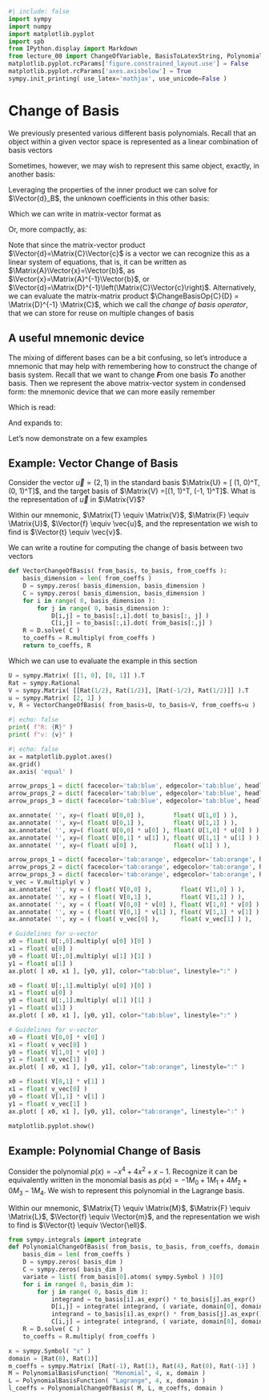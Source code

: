 ```python
#| include: false
import sympy
import numpy
import matplotlib.pyplot
import spb
from IPython.display import Markdown
from lecture_00 import ChangeOfVariable, BasisToLatexString, PolynomialBasisFunction, PlotPolynomialBasis
matplotlib.pyplot.rcParams['figure.constrained_layout.use'] = False
matplotlib.pyplot.rcParams['axes.axisbelow'] = True
sympy.init_printing( use_latex='mathjax', use_unicode=False )
```

# Change of Basis

We previously presented various different basis polynomials.
Recall that an object within a given vector space is represented as a linear combination of basis vectors

```{=latex}
\begin{equation}
    \Vector{u} = \sum_{A}^{n}{\Vector{c_A} \Matrix{N}_A} = \Vector{c}_1 \Matrix{N}_1 + \Vector{c}_2 \Matrix{N}_2 + \cdots + \Vector{c}_{n-1} \Matrix{N}_{n-1} + \Vector{c}_n \Matrix{N}_n
\end{equation}
```

Sometimes, however, we may wish to represent this same object, exactly, in another basis:

```{=latex}
\begin{equation}
    \Vector{u} = \Vector{v} = \sum_{B}^{n}{\Vector{d}_B \Matrix{M}_B} = \Vector{d}_1 \Matrix{M}_1 + \Vector{d}_2 \Matrix{M}_2 + \cdots + \Vector{d}_{n-1} \Matrix{M}_{n-1} + \Vector{d}_n \Matrix{M}_n
\end{equation}
```

Leveraging the properties of the inner product we can solve for $\Vector{d}_B$, the unknown coefficients in this other basis:

```{=latex}
\begin{align}
    \Inner{\Matrix{M}_A}{\Vector{v}} &= \Inner{\Matrix{M}_A}{\Vector{u}} \\
    %
    \Inner{\Matrix{M}_A}{\sum_{B}^{n}{\Vector{d}_B \Matrix{M}_B}} &= \Inner{\Matrix{M}_A}{\sum_{B}^{n}{\Vector{c}_B \Matrix{M}_B}} \\
    %
    \sum_{A,B}^{n}\Vector{d}_B\Inner{\Matrix{M}_A}{\Matrix{M}_B} &= \sum_{A,B}^{n}\Vector{c}_B\Inner{\Matrix{M}_A}{\Matrix{M}_B} \\
\end{align}
```

Which we can write in matrix-vector format as

```{=latex}
\begin{equation}
    \begin{bmatrix}
        \Inner{\Matrix{M}_1}{\Matrix{M}_1} & \cdots & \Inner{\Matrix{M}_1}{\Matrix{M}_n} \\
        \vdots & \ddots & \vdots \\
        \Inner{\Matrix{M}_n}{\Matrix{M}_1} & \cdots & \Inner{\Matrix{M}_m}{\Matrix{M}_n}
    \end{bmatrix}
    %
    \begin{bmatrix} \Vector{d}_1 \\ \vdots \\ \Vector{d}_n \end{bmatrix}
    =
    \begin{bmatrix}
        \Inner{\Matrix{M}_1}{\Matrix{N}_1} & \cdots & \Inner{\Matrix{M}_1}{\Matrix{N}_n} \\
        \vdots & \ddots & \vdots \\
        \Inner{\Matrix{M}_n}{\Matrix{N}_1} & \cdots & \Inner{\Matrix{M}_m}{\Matrix{N}_n}
    \end{bmatrix}
    %
    \begin{bmatrix} \Vector{c}_1 \\ \vdots \\ \Vector{c}_n \end{bmatrix}
\end{equation}
```

Or, more compactly, as:

```{=latex}
\begin{align}
    \Matrix{D}\Vector{d} &= \Matrix{C}\Vector{c} \\
    \Vector{d} &= \Matrix{D}^{-1}\Matrix{C}\Vector{c}
\end{align}
```

Note that since the matrix-vector product $\Vector{d}=\Matrix{C}\Vector{c}$ is a vector we can recognize this as a linear system of equations, that is, it can be written as $\Matrix{A}\Vector{x}=\Vector{b}$, as $\Vector{x}=\Matrix{A}^{-1}\Vector{b}$, or $\Vector{d}=\Matrix{D}^{-1}\left(\Matrix{C}\Vector{c}\right)$.
Alternatively, we can evaluate the matrix-matrix product $\ChangeBasisOp{C}{D} = \Matrix{D}^{-1} \Matrix{C}$, which we call the *change of basis operator*, that we can store for reuse on multiple changes of basis

```{=latex}
\begin{equation}
    \Vector{d} = \ChangeBasisOp{C}{D} \Vector{c}
\end{equation}
```

## A useful mnemonic device

The mixing of different bases can be a bit confusing, so let's introduce a mnemonic that may help with remembering how to construct the change of basis system.
Recall that we want to change ***F***rom one basis ***T***o another basis.
Then we represent the above matrix-vector system in condensed form: the mnemonic device that we can more easily remember

```{=latex}
\begin{equation}
    \Inner{\Matrix{T}}{\Matrix{T}} \Vector{t} = \Inner{\Matrix{T}}{\Matrix{F}} \Vector{f}
\end{equation}
```

Which is read: 
```{=latex}
\begin{equation*}
    \mathit{To \ \mbox{-} \ To \ \mbox{-} \ to, \ equals, \ To \ \mbox{-} \ From \ \mbox{-} \ from}
\end{equation*}
```

And expands to:

```{=latex}
\begin{equation}
    \begin{bmatrix}
        \Inner{\Matrix{T}_1}{\Matrix{T}_1} & \cdots & \Inner{\Matrix{T}_1}{\Matrix{T}_n} \\
        \vdots & \ddots & \vdots \\
        \Inner{\Matrix{T}_n}{\Matrix{T}_1} & \cdots & \Inner{\Matrix{T}_m}{\Matrix{T}_n}
    \end{bmatrix}
    %
    \begin{bmatrix} \Vector{t}_1 \\ \vdots \\ \Vector{t}_n \end{bmatrix}
    =
    \begin{bmatrix}
        \Inner{\Matrix{T}_1}{\Matrix{F}_1} & \cdots & \Inner{\Matrix{T}_1}{\Matrix{F}_n} \\
        \vdots & \ddots & \vdots \\
        \Inner{\Matrix{T}_n}{\Matrix{F}_1} & \cdots & \Inner{\Matrix{T}_m}{\Matrix{F}_n}
    \end{bmatrix}
    %
    \begin{bmatrix} \Vector{f}_1 \\ \vdots \\ \Vector{f}_n \end{bmatrix}
\end{equation}
```

Let's now demonstrate on a few examples

## Example: Vector Change of Basis
Consider the vector $\vec{u} = (2, 1)$ in the standard basis $\Matrix{U} = [ (1, 0)^T, (0, 1)^T]$, and the target basis of $\Matrix{V} =[(1, 1)^T, (-1, 1)^T]$.
What is the representation of $\vec{u}$ in $\Matrix{V}$?

Within our mnemonic, $\Matrix{T} \equiv \Matrix{V}$, $\Matrix{F} \equiv \Matrix{U}$, $\Vector{f} \equiv \vec{u}$, and the representation we wish to find is $\Vector{t} \equiv \vec{v}$.

```{=latex}
\begin{align}
    %%%%%%%%%%%%%
    %%% EQN 1 %%%
    %%%%%%%%%%%%%
    \Inner{\Matrix{V}}{\Matrix{V}} \vec{v} &= \Inner{\Matrix{V}}{\Matrix{U}} \vec{u} \\
    %%%%%%%%%%%%%
    %%% EQN 2 %%%
    %%%%%%%%%%%%%
    \begin{bmatrix}
        \Inner{\Matrix{V}_1}{\Matrix{V}_1} & \Inner{\Matrix{V}_1}{\Matrix{V}_2} \\
        \Inner{\Matrix{V}_2}{\Matrix{V}_1} & \Inner{\Matrix{V}_2}{\Matrix{V}_2}
    \end{bmatrix}
    %
    \begin{bmatrix} \Vector{v}_1 \\ \Vector{v}_2 \end{bmatrix}
    &=
    \begin{bmatrix}
        \Inner{\Matrix{V}_1}{\Matrix{U}_1} & \Inner{\Matrix{V}_1}{\Matrix{U}_2} \\
        \Inner{\Matrix{V}_2}{\Matrix{U}_1} & \Inner{\Matrix{V}_2}{\Matrix{U}_2}
    \end{bmatrix}
    %
    \begin{bmatrix} \Vector{u}_1 \\ \Vector{u}_2 \end{bmatrix} \\
    %%%%%%%%%%%%%
    %%% EQN 3 %%%
    %%%%%%%%%%%%%
    \begin{bmatrix}
        \Inner{\begin{pmatrix}  1 \\ 1 \end{pmatrix}}{\begin{pmatrix} 1 \\ 1 \end{pmatrix}} & \Inner{\begin{pmatrix}  1 \\ 1 \end{pmatrix}}{\begin{pmatrix} -1 \\ 1 \end{pmatrix}} \\
        \Inner{\begin{pmatrix} -1 \\ 1 \end{pmatrix}}{\begin{pmatrix} 1 \\ 1 \end{pmatrix}} & \Inner{\begin{pmatrix} -1 \\ 1 \end{pmatrix}}{\begin{pmatrix} -1 \\ 1 \end{pmatrix}}
    \end{bmatrix}
    %
    \begin{bmatrix} \Vector{v}_1 \\ \Vector{v}_2 \end{bmatrix}
    &=
    \begin{bmatrix}
        \Inner{\begin{pmatrix}  1 \\ 1 \end{pmatrix}}{\begin{pmatrix} 1 \\ 0 \end{pmatrix}} & \Inner{\begin{pmatrix}  1 \\ 1 \end{pmatrix}}{\begin{pmatrix} 0 \\ 1 \end{pmatrix}} \\
        \Inner{\begin{pmatrix} -1 \\ 1 \end{pmatrix}}{\begin{pmatrix} 1 \\ 0 \end{pmatrix}} & \Inner{\begin{pmatrix} -1 \\ 1 \end{pmatrix}}{\begin{pmatrix} 0 \\ 1 \end{pmatrix}}
    \end{bmatrix}
    %
    \begin{bmatrix} 2 \\ 1 \end{bmatrix} \\
    %%%%%%%%%%%%%
    %%% EQN 4 %%%
    %%%%%%%%%%%%%
    \begin{bmatrix}
        2 & 0 \\
        0 & 2
    \end{bmatrix}
    %
    \begin{bmatrix} \Vector{v}_1 \\ \Vector{v}_2 \end{bmatrix}
    &=
    \begin{bmatrix}
        1  & 1 \\
        -1 & 1
    \end{bmatrix}
    %
    \begin{bmatrix} 2 \\ 1 \end{bmatrix} \\
    %%%%%%%%%%%%%
    %%% EQN 5 %%%
    %%%%%%%%%%%%%
    \begin{bmatrix} \Vector{v}_1 \\ \Vector{v}_2 \end{bmatrix}
    &=
    \left( \begin{bmatrix}
                2 & 0 \\
                0 & 2
            \end{bmatrix}
    \right)^{-1}
    %
    \begin{bmatrix}
        1  & 1 \\
        -1 & 1
    \end{bmatrix}
    %
    \begin{bmatrix} 2 \\ 1 \end{bmatrix} \\
    %%%%%%%%%%%%%
    %%% EQN 6 %%%
    %%%%%%%%%%%%%
    \begin{bmatrix} \Vector{v}_1 \\ \Vector{v}_2 \end{bmatrix}
    &=
    \begin{bmatrix}
        \frac{1}{2} & 0           \\
        0           & \frac{1}{2} \\
    \end{bmatrix}
    %
    \begin{bmatrix}
        1  & 1 \\
        -1 & 1
    \end{bmatrix}
    %
    \begin{bmatrix} 2 \\ 1 \end{bmatrix} \\
    %%%%%%%%%%%%%
    %%% EQN 7 %%%
    %%%%%%%%%%%%%
    \begin{bmatrix} \Vector{v}_1 \\ \Vector{v}_2 \end{bmatrix}
    &=
    \begin{bmatrix}
        \frac{1}{2} & \frac{1}{2} \\
        -\frac{1}{2} & \frac{1}{2} \\
    \end{bmatrix}
    %
    \begin{bmatrix} 2 \\ 1 \end{bmatrix} \\
    %%%%%%%%%%%%%
    %%% EQN 8 %%%
    %%%%%%%%%%%%%
    \begin{bmatrix} \Vector{v}_1 \\ \Vector{v}_2 \end{bmatrix}
    &=
    %
    \begin{bmatrix} \frac{3}{2} \\ -\frac{1}{2} \end{bmatrix} \\
\end{align}
```

We can write a routine for computing the change of basis between two vectors

```python
def VectorChangeOfBasis( from_basis, to_basis, from_coeffs ):
    basis_dimension = len( from_coeffs )
    D = sympy.zeros( basis_dimension, basis_dimension )
    C = sympy.zeros( basis_dimension, basis_dimension )
    for i in range( 0, basis_dimension ):
        for j in range( 0, basis_dimension ):
            D[i,j] = to_basis[:,i].dot( to_basis[:, j] )
            C[i,j] = to_basis[:,i].dot( from_basis[:,j] )
    R = D.solve( C )
    to_coeffs = R.multiply( from_coeffs )
    return to_coeffs, R
```
Which we can use to evaluate the example in this section
```python
U = sympy.Matrix( [[1, 0], [0, 1]] ).T
Rat = sympy.Rational
V = sympy.Matrix( [[Rat(1/2), Rat(1/2)], [Rat(-1/2), Rat(1/2)]] ).T
u = sympy.Matrix( [2, 1] )
v, R = VectorChangeOfBasis( from_basis=U, to_basis=V, from_coeffs=u )
```

```python
#| echo: false
print( f"R: {R}" )
print( f"v: {v}" )
```

```python
#| echo: false
ax = matplotlib.pyplot.axes()
ax.grid()
ax.axis( 'equal' )

arrow_props_1 = dict( facecolor='tab:blue', edgecolor='tab:blue', headlength=15, headwidth=10, width=4.0 )
arrow_props_2 = dict( facecolor='tab:blue', edgecolor='tab:blue', headlength=15, headwidth=10, width=3.0, alpha=0.5 )
arrow_props_3 = dict( facecolor='tab:blue', edgecolor='tab:blue', headlength=15, headwidth=10, width=2.0 )

ax.annotate( '', xy=( float( U[0,0] ),        float( U[1,0] ) ),        xytext=(0,0), arrowprops=arrow_props_1)
ax.annotate( '', xy=( float( U[0,1] ),        float( U[1,1] ) ),        xytext=(0,0), arrowprops=arrow_props_1)
ax.annotate( '', xy=( float( U[0,0] * u[0] ), float( U[1,0] * u[0] ) ), xytext=(0,0), arrowprops=arrow_props_2)
ax.annotate( '', xy=( float( U[0,1] * u[1] ), float( U[1,1] * u[1] ) ), xytext=(0,0), arrowprops=arrow_props_2)
ax.annotate( '', xy=( float( u[0] ),          float( u[1] ) ),          xytext=(0,0), arrowprops=arrow_props_3)

arrow_props_1 = dict( facecolor='tab:orange', edgecolor='tab:orange', headlength=15, headwidth=10, width=4.0 )
arrow_props_2 = dict( facecolor='tab:orange', edgecolor='tab:orange', headlength=15, headwidth=10, width=3.0, alpha=0.5 )
arrow_props_3 = dict( facecolor='tab:orange', edgecolor='tab:orange', headlength=15, headwidth=10, width=1.0 )
v_vec = V.multiply( v )
ax.annotate( '', xy = ( float( V[0,0] ),        float( V[1,0] ) ),        xytext=(0,0), arrowprops=arrow_props_1 )
ax.annotate( '', xy = ( float( V[0,1] ),        float( V[1,1] ) ),        xytext=(0,0), arrowprops=arrow_props_1 )
ax.annotate( '', xy = ( float( V[0,0] * v[0] ), float( V[1,0] * v[0] ) ), xytext=(0,0), arrowprops=arrow_props_2 )
ax.annotate( '', xy = ( float( V[0,1] * v[1] ), float( V[1,1] * v[1] ) ), xytext=(0,0), arrowprops=arrow_props_2 )
ax.annotate( '', xy = ( float( v_vec[0] ),      float( v_vec[1] ) ),      xytext=(0,0), arrowprops=arrow_props_3 )

# Guidelines for u-vector
x0 = float( U[:,0].multiply( u[0] )[0] )
x1 = float( u[0] )
y0 = float( U[:,0].multiply( u[1] )[1] )
y1 = float( u[1] )
ax.plot( [ x0, x1 ], [y0, y1], color="tab:blue", linestyle=":" )

x0 = float( U[:,1].multiply( u[0] )[0] )
x1 = float( u[0] )
y0 = float( U[:,1].multiply( u[1] )[1] )
y1 = float( u[1] )
ax.plot( [ x0, x1 ], [y0, y1], color="tab:blue", linestyle=":" )

# Guidelines for v-vector
x0 = float( V[0,0] * v[0] )
x1 = float( v_vec[0] )
y0 = float( V[1,0] * v[0] )
y1 = float( v_vec[1] )
ax.plot( [ x0, x1 ], [y0, y1], color="tab:orange", linestyle=":" )

x0 = float( V[0,1] * v[1] )
x1 = float( v_vec[0] )
y0 = float( V[1,1] * v[1] )
y1 = float( v_vec[1] )
ax.plot( [ x0, x1 ], [y0, y1], color="tab:orange", linestyle=":" )

matplotlib.pyplot.show()
```

## Example: Polynomial Change of Basis

Consider the polynomial $p(x) = -x^4 + 4x^2 + x - 1$.
Recognize it can be equivalently written in the monomial basis as $p(x) = -1M_0 + 1M_1 + 4M_2 + 0M_3 - 1M_4$.
We wish to represent this polynomial in the Lagrange basis.

Within our mnemonic, $\Matrix{T} \equiv \Matrix{M}$, $\Matrix{F} \equiv \Matrix{L}$, $\Vector{f} \equiv \Vector{m}$, and the representation we wish to find is $\Vector{t} \equiv \Vector{\ell}$.


```python
from sympy.integrals import integrate
def PolynomialChangeOfBasis( from_basis, to_basis, from_coeffs, domain ):
    basis_dim = len( from_coeffs )
    D = sympy.zeros( basis_dim )
    C = sympy.zeros( basis_dim )
    variate = list( from_basis[0].atoms( sympy.Symbol ) )[0]
    for i in range( 0, basis_dim ):
        for j in range( 0, basis_dim ):
            integrand = to_basis[i].as_expr() * to_basis[j].as_expr()
            D[i,j] = integrate( integrand, ( variate, domain[0], domain[1] ) )
            integrand = to_basis[i].as_expr() * from_basis[j].as_expr()
            C[i,j] = integrate( integrand, ( variate, domain[0], domain[1] ) )
    R = D.solve( C )
    to_coeffs = R.multiply( from_coeffs )
```

```python
x = sympy.Symbol( "x" )
domain = [Rat(0), Rat(1)]
m_coeffs = sympy.Matrix( [Rat(-1), Rat(1), Rat(4), Rat(0), Rat(-1)] )
M = PolynomialBasisFunction( "Monomial", 4, x, domain )
L = PolynomialBasisFunction( "Lagrange", 4, x, domain )
l_coeffs = PolynomialChangeOfBasis( M, L, m_coeffs, domain )
```